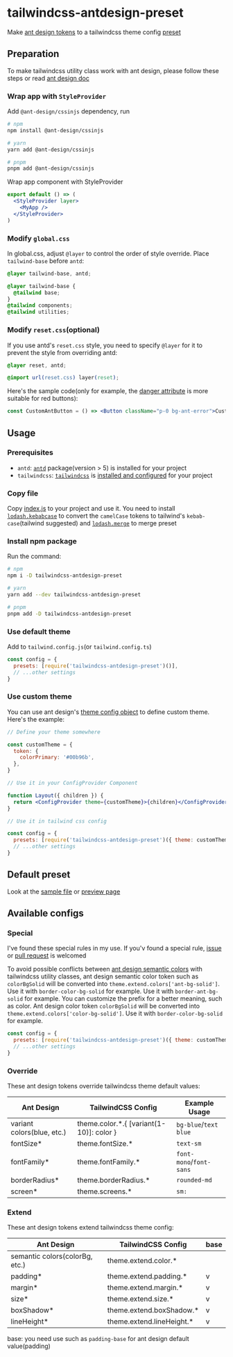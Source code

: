 # tailwindcss-antdesign-preset

Make [ant design tokens](https://ant.design/docs/react/customize-theme#seedtoken) to a tailwindcss theme config [preset](https://tailwindcss.com/docs/presets)

## Preparation

To make tailwindcss utility class work with ant design, please follow these steps or read [ant design doc](https://ant.design/docs/react/compatible-style#compatible-with-third-party-style-libraries)

### Wrap app with `StyleProvider`

Add `@ant-design/cssinjs` dependency, run

```sh
# npm
npm install @ant-design/cssinjs

# yarn
yarn add @ant-design/cssinjs

# pnpm
pnpm add @ant-design/cssinjs
```

Wrap app component with StyleProvider

```jsx
export default () => (
  <StyleProvider layer>
    <MyApp />
  </StyleProvider>
)
```

### Modify `global.css`

In global.css, adjust `@layer` to control the order of style override. Place `tailwind-base` before `antd`:

```css
@layer tailwind-base, antd;

@layer tailwind-base {
  @tailwind base;
}
@tailwind components;
@tailwind utilities;
```

### Modify `reset.css`(optional)

If you use antd's `reset.css` style, you need to specify `@layer` for it to prevent the style from overriding antd:

```css
@layer reset, antd;

@import url(reset.css) layer(reset);
```

Here's the sample code(only for example, the [danger attribute](https://ant.design/components/button#components-button-demo-danger) is more suitable for red buttons):

```jsx
const CustomAntButton = () => <Button className="p-0 bg-ant-error">Custom Button</Button>
```

## Usage

### Prerequisites

- `antd`: [`antd`](https://www.npmjs.com/package/antd) package(version > 5) is installed for your project
- `tailwindcss`: [`tailwindcss`](https://www.npmjs.com/package/tailwindcss) is [installed and configured](https://tailwindcss.com/docs/installation) for your project

### Copy file

Copy [index.js](./src/index.js) to your project and use it. You need to install [`lodash.kebabcase`](https://www.npmjs.com/package/lodash.merge) to convert the `camelCase` tokens to tailwind's `kebab-case`(tailwind suggested) and [`lodash.merge`](https://www.npmjs.com/package/lodash.merge) to merge preset

### Install npm package

Run the command:

```sh
# npm
npm i -D tailwindcss-antdesign-preset

# yarn
yarn add --dev tailwindcss-antdesign-preset

# pnpm
pnpm add -D tailwindcss-antdesign-preset
```

### Use default theme

Add to `tailwind.config.js`(or `tailwind.config.ts`)

```js
const config = {
  presets: [require('tailwindcss-antdesign-preset')()],
  // ...other settings
}
```

### Use custom theme

You can use ant design's [theme config object](https://ant.design/docs/react/customize-theme#theme) to define custom theme. Here's the example:

```jsx
// Define your theme somewhere

const customTheme = {
  token: {
    colorPrimary: '#00b96b',
  },
}

// Use it in your ConfigProvider Component

function Layout({ children }) {
  return <ConfigProvider theme={customTheme}>{children}</ConfigProvider>
}

// Use it in tailwind css config

const config = {
  presets: [require('tailwindcss-antdesign-preset')({ theme: customTheme })],
  // ...other settings
}
```

## Default preset

Look at the [sample file](./src/sample.js) or [preview page](https://rexcape.github.io/tailwindcss-antdesign-preset/)

## Available configs

### Special

I've found these special rules in my use. If you'v found a special rule, [issue](https://github.com/rexcape/tailwindcss-antdesign-preset/issues/new) or [pull request](https://github.com/rexcape/tailwindcss-antdesign-preset/compare) is welcomed

To avoid possible conflicts between [ant design semantic colors](https://ant.design/docs/react/customize-theme#maptoken) with tailwindcss utility classes, ant design semantic color token such as `colorBgSolid` will be converted into `theme.extend.colors['ant-bg-solid']`. Use it with `border-color-bg-solid` for example. Use it with `border-ant-bg-solid` for example. You can customize the prefix for a better meaning, such as color. Ant design color token `colorBgSolid` will be converted into `theme.extend.colors['color-bg-solid']`. Use it with `border-color-bg-solid` for example.

```js
const config = {
  presets: [require('tailwindcss-antdesign-preset')({ theme: customTheme, colorPrefix: 'color' })],
  // ...other settings
}
```

### Override

These ant design tokens override tailwindcss theme default values:

| Ant Design                 | TailwindCSS Config                         | Example Usage           |
| -------------------------- | ------------------------------------------ | ----------------------- |
| variant colors(blue, etc.) | theme.color.\*.\{ [variant(1-10)]: color } | `bg-blue`/`text blue`   |
| fontSize\*                 | theme.fontSize.\*                          | `text-sm`               |
| fontFamily\*               | theme.fontFamily.\*                        | `font-mono`/`font-sans` |
| borderRadius\*             | theme.borderRadius.\*                      | `rounded-md`            |
| screen\*                   | theme.screens.\*                           | `sm:`                   |

### Extend

These ant design tokens extend tailwindcss theme config:

| Ant Design                     | TailwindCSS Config         | base |
| ------------------------------ | -------------------------- | ---- |
| semantic colors(colorBg, etc.) | theme.extend.color.\*      |      |
| padding\*                      | theme.extend.padding.\*    | v    |
| margin\*                       | theme.extend.margin.\*     | v    |
| size\*                         | theme.extend.size.\*       | v    |
| boxShadow\*                    | theme.extend.boxShadow.\*  | v    |
| lineHeight\*                   | theme.extend.lineHeight.\* | v    |

base: you need use such as `padding-base` for ant design default value(padding)
